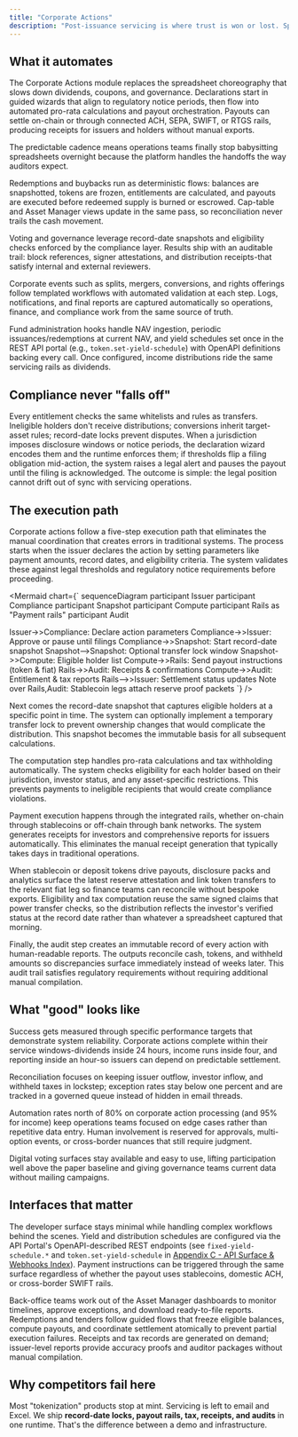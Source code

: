```yaml
---
title: "Corporate Actions"
description: "Post-issuance servicing is where trust is won or lost. Spreadsheets, missed record dates, and cash leaks kill institutional confidence. Our Corporate Actions module orchestrates dividends, coupons, votes, redemptions, splits, mergers, tax handling, notifications, and receipts with record-date discipline, multi-rail payouts, and end-to-end audit trails so every action lands on time and matches the ledger."
---
```


## What it automates

The Corporate Actions module replaces the spreadsheet choreography that slows down dividends, coupons, and governance. Declarations start in guided wizards that align to regulatory notice periods, then flow into automated pro-rata calculations and payout orchestration. Payouts can settle on-chain or through connected ACH, SEPA, SWIFT, or RTGS rails, producing receipts for issuers and holders without manual exports.

The predictable cadence means operations teams finally stop babysitting spreadsheets overnight because the platform handles the handoffs the way auditors expect.

Redemptions and buybacks run as deterministic flows: balances are snapshotted, tokens are frozen, entitlements are calculated, and payouts are executed before redeemed supply is burned or escrowed. Cap-table and Asset Manager views update in the same pass, so reconciliation never trails the cash movement.

Voting and governance leverage record-date snapshots and eligibility checks enforced by the compliance layer. Results ship with an auditable trail: block references, signer attestations, and distribution receipts-that satisfy internal and external reviewers.

Corporate events such as splits, mergers, conversions, and rights offerings follow templated workflows with automated validation at each step. Logs, notifications, and final reports are captured automatically so operations, finance, and compliance work from the same source of truth.

Fund administration hooks handle NAV ingestion, periodic issuances/redemptions at current NAV, and yield schedules set once in the REST API portal (e.g., `token.set-yield-schedule`) with OpenAPI definitions backing every call. Once configured, income distributions ride the same servicing rails as dividends.

## Compliance never "falls off"

Every entitlement checks the same whitelists and rules as transfers. Ineligible holders don't receive distributions; conversions inherit target-asset rules; record-date locks prevent disputes. When a jurisdiction imposes disclosure windows or notice periods, the declaration wizard encodes them and the runtime enforces them; if thresholds flip a filing obligation mid-action, the system raises a legal alert and pauses the payout until the filing is acknowledged. The outcome is simple: the legal position cannot drift out of sync with servicing operations.

## The execution path

Corporate actions follow a five-step execution path that eliminates the manual coordination that creates errors in traditional systems. The process starts when the issuer declares the action by setting parameters like payment amounts, record dates, and eligibility criteria. The system validates these against legal thresholds and regulatory notice requirements before proceeding.

<Mermaid
  chart={`
sequenceDiagram
  participant Issuer
  participant Compliance
  participant Snapshot
  participant Compute
  participant Rails as "Payment rails"
  participant Audit

  Issuer->>Compliance: Declare action parameters
  Compliance->>Issuer: Approve or pause until filings
  Compliance->>Snapshot: Start record-date snapshot
  Snapshot-->Snapshot: Optional transfer lock window
  Snapshot->>Compute: Eligible holder list
  Compute->>Rails: Send payout instructions (token & fiat)
  Rails->>Audit: Receipts & confirmations
  Compute->>Audit: Entitlement & tax reports
  Rails-->>Issuer: Settlement status updates
  Note over Rails,Audit: Stablecoin legs attach reserve proof packets
`}
/>

Next comes the record-date snapshot that captures eligible holders at a specific point in time. The system can optionally implement a temporary transfer lock to prevent ownership changes that would complicate the distribution. This snapshot becomes the immutable basis for all subsequent calculations.

The computation step handles pro-rata calculations and tax withholding automatically. The system checks eligibility for each holder based on their jurisdiction, investor status, and any asset-specific restrictions. This prevents payments to ineligible recipients that would create compliance violations.

Payment execution happens through the integrated rails, whether on-chain through stablecoins or off-chain through bank networks. The system generates receipts for investors and comprehensive reports for issuers automatically. This eliminates the manual receipt generation that typically takes days in traditional operations.

When stablecoin or deposit tokens drive payouts, disclosure packs and analytics surface the latest reserve attestation and link token transfers to the relevant fiat leg so finance teams can reconcile without bespoke exports. Eligibility and tax computation reuse the same signed claims that power transfer checks, so the distribution reflects the investor's verified status at the record date rather than whatever a spreadsheet captured that morning.

Finally, the audit step creates an immutable record of every action with human-readable reports. The outputs reconcile cash, tokens, and withheld amounts so discrepancies surface immediately instead of weeks later. This audit trail satisfies regulatory requirements without requiring additional manual compilation.

## What "good" looks like

Success gets measured through specific performance targets that demonstrate system reliability. Corporate actions complete within their service windows-dividends inside 24 hours, income runs inside four, and reporting inside an hour-so issuers can depend on predictable settlement.

Reconciliation focuses on keeping issuer outflow, investor inflow, and withheld taxes in lockstep; exception rates stay below one percent and are tracked in a governed queue instead of hidden in email threads.

Automation rates north of 80% on corporate action processing (and 95% for income) keep operations teams focused on edge cases rather than repetitive data entry. Human involvement is reserved for approvals, multi-option events, or cross-border nuances that still require judgment.

Digital voting surfaces stay available and easy to use, lifting participation well above the paper baseline and giving governance teams current data without mailing campaigns.

## Interfaces that matter

The developer surface stays minimal while handling complex workflows behind the scenes. Yield and distribution schedules are configured via the API Portal's OpenAPI-described REST endpoints (see `fixed-yield-schedule.*` and `token.set-yield-schedule` in [Appendix C - API Surface & Webhooks Index](Appendix%20C%20-%20API%20Surface%20%26%20Webhooks%20Index)). Payment instructions can be triggered through the same surface regardless of whether the payout uses stablecoins, domestic ACH, or cross-border SWIFT rails.

Back-office teams work out of the Asset Manager dashboards to monitor timelines, approve exceptions, and download ready-to-file reports. Redemptions and tenders follow guided flows that freeze eligible balances, compute payouts, and coordinate settlement atomically to prevent partial execution failures. Receipts and tax records are generated on demand; issuer-level reports provide accuracy proofs and auditor packages without manual compilation.

## Why competitors fail here

Most "tokenization" products stop at mint. Servicing is left to email and Excel. We ship **record-date locks, payout rails, tax, receipts, and audits** in one runtime. That's the difference between a demo and infrastructure.
